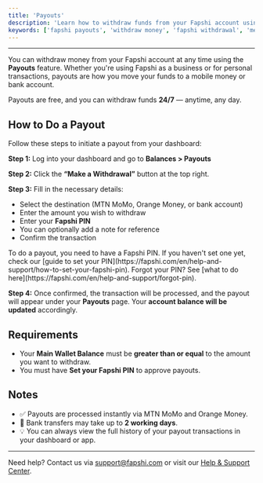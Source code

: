 ```yaml
---
title: 'Payouts'
description: 'Learn how to withdraw funds from your Fapshi account using the Payouts feature.'
keywords: ['fapshi payouts', 'withdraw money', 'fapshi withdrawal', 'merchant withdrawals', 'fapshi pin']
---
```


---

You can withdraw money from your Fapshi account at any time using the **Payouts** feature. Whether you're using Fapshi as a business or for personal transactions, payouts are how you move your funds to a mobile money or bank account.

<Tip>Payouts are free, and you can withdraw funds **24/7** — anytime, any day.</Tip>

## How to Do a Payout

Follow these steps to initiate a payout from your dashboard:

**Step 1:** Log into your dashboard and go to **Balances > Payouts**

**Step 2:** Click the **“Make a Withdrawal”** button at the top right.

**Step 3:** Fill in the necessary details:

- Select the destination (MTN MoMo, Orange Money, or bank account)
- Enter the amount you wish to withdraw
- Enter your **Fapshi PIN**
- You can optionally add a note for reference
- Confirm the transaction

<Note>
To do a payout, you need to have a Fapshi PIN.  
If you haven't set one yet, check our [guide to set your PIN](https://fapshi.com/en/help-and-support/how-to-set-your-fapshi-pin).  
Forgot your PIN? See [what to do here](https://fapshi.com/en/help-and-support/forgot-pin).
</Note>

**Step 4:** Once confirmed, the transaction will be processed, and the payout will appear under your **Payouts** page. Your **account balance will be updated** accordingly.

## Requirements

- Your **Main Wallet Balance** must be **greater than or equal** to the amount you want to withdraw.
- You must have **Set your Fapshi PIN** to approve payouts.

## Notes

- ✅ Payouts are processed instantly via MTN MoMo and Orange Money.
- 🏦 Bank transfers may take up to **2 working days**.
- 💡 You can always view the full history of your payout transactions in your dashboard or app.

---

Need help? Contact us via [support@fapshi.com](mailto:support@fapshi.com) or visit our [Help & Support Center](https://fapshi.com/en/help-and-support).
